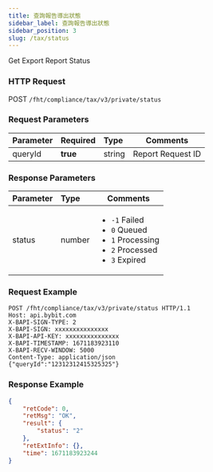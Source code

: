 ```yaml
---
title: 查詢報告導出狀態
sidebar_label: 查詢報告導出狀態
sidebar_position: 3
slug: /tax/status
---
```

Get Export Report Status

### HTTP Request
POST `/fht/compliance/tax/v3/private/status`

### Request Parameters
| Parameter | Required | Type | Comments|
|:----- |:-------|:-----|------ |
|queryId|<b>true</b>|string|Report Request ID|

### Response Parameters
| Parameter | Type | Comments|
|:----- |:-----|----- |
|status|number|<ul><li>`-1` Failed</li><li>`0` Queued</li><li>`1` Processing</li><li>`2` Processed</li><li>`3` Expired</li></ul>|

### Request Example

<Tabs>
<TabItem value="console" label="Console">

```http
POST /fht/compliance/tax/v3/private/status HTTP/1.1
Host: api.bybit.com
X-BAPI-SIGN-TYPE: 2
X-BAPI-SIGN: xxxxxxxxxxxxxxx
X-BAPI-API-KEY: xxxxxxxxxxxxxxx
X-BAPI-TIMESTAMP: 1671183923110
X-BAPI-RECV-WINDOW: 5000
Content-Type: application/json
{"queryId":"12312312415325325"}
```

</TabItem>
</Tabs>

### Response Example

<Tabs>
<TabItem value="js linear" label="assets">

```json
{
    "retCode": 0,
    "retMsg": "OK",
    "result": {
        "status": "2"
    },
    "retExtInfo": {},
    "time": 1671183923244
}
```
</TabItem>
</Tabs>